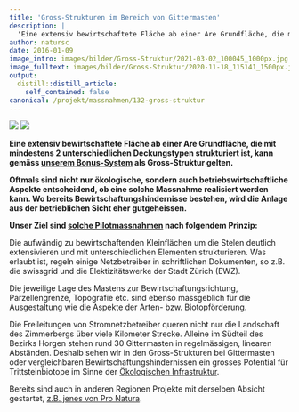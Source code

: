 ```yaml
---
title: 'Gross-Strukturen im Bereich von Gittermasten'
description: |
  'Eine extensiv bewirtschaftete Fläche ab einer Are Grundfläche, die mit mindestens 2 unterschiedlichen Deckungstypen strukturiert ist, kann gemäss unserem Bonus-System als Gross-Struktur gelten. Oftmals sind nicht nur ökologische, sondern auch betriebswirtschaftliche Aspekte entscheidend, ob solch eine Massnahme realisiert werden kann. Wo bereits Bewirtschaftungshindernisse bestehen, wird die Anlage aus der betrieblichen Sicht eher gutgeheissen. Unser Ziel sind solche Pilotmassnahmen nach folgendem Prinzip: '
author: natursc
date: 2016-01-09
image_intro: images/bilder/Gross-Struktur/2021-03-02_100045_1000px.jpg
image_fulltext: images/bilder/Gross-Struktur/2020-11-18_115141_1500px.jpg
output:
  distill::distill_article:
    self_contained: false
canonical: /projekt/massnahmen/132-gross-struktur
---
```


![](images/bilder/Gross-Struktur/2021-03-02_100045_1000px.jpg) <!--image_intro-->
![](images/bilder/Gross-Struktur/2020-11-18_115141_1500px.jpg) <!--image_fulltext-->

**Eine extensiv bewirtschaftete Fläche ab einer Are Grundfläche, die mit
mindestens 2 unterschiedlichen Deckungstypen strukturiert ist, kann
gemäss [unserem
Bonus-System](images/dokumente/Bonussystem_WiCoZ.pdf) als Gross-Struktur
gelten.**

**Oftmals sind nicht nur ökologische, sondern auch
betriebswirtschaftliche Aspekte entscheidend, ob eine solche Massnahme
realisiert werden kann. Wo bereits Bewirtschaftungshindernisse bestehen,
wird die Anlage aus der betrieblichen Sicht eher gutgeheissen.**

**Unser Ziel sind [solche
Pilotmassnahmen](projekt/resultate/133-erste-mast-strukturen) nach
folgendem Prinzip:**

Die aufwändig zu bewirtschaftenden Kleinflächen um die Stelen deutlich
extensivieren und mit unterschiedlichen Elementen strukturieren. Was
erlaubt ist, regeln einige Netzbetreiber in schriftlichen Dokumenten, so
z.B. die swissgrid und die Elektizitätswerke der Stadt Zürich (EWZ).

Die jeweilige Lage des Mastens zur Bewirtschaftungsrichtung,
Parzellengrenze, Topografie etc. sind ebenso massgeblich für die
Ausgestaltung wie die Aspekte der Arten- bzw. Biotopförderung. 

Die Freileitungen von Stromnetzbetreiber queren nicht nur die Landschaft
des Zimmerbergs über viele Kilometer Strecke. Alleine im Südteil des
Bezirks Horgen stehen rund 30 Gittermasten in regelmässigen, linearen
Abständen. Deshalb sehen wir in den Gross-Strukturen bei Gittermasten
oder vergleichbaren Bewirtschaftungshindernissen ein grosses Potential
für Trittsteinbiotope im Sinne der [Ökologischen
Infrastruktur](https://www.oekologische-infrastruktur.ch/).

Bereits sind auch in anderen Regionen Projekte mit derselben Absicht
gestartet, [z.B. jenes von Pro
Natura](https://www.pronatura.ch/de/gelbbauchunken-unter-strommasten).

 

 

<!--http://wieselundco.ch/projekt/massnahmen/132-gross-struktur-->
